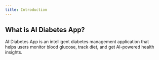 ```yaml
---
title: Introduction
---
```


## What is AI Diabetes App?

AI Diabetes App is an intelligent diabetes management application that helps users monitor blood glucose, track diet, and get AI-powered health insights.
